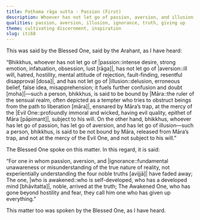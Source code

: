 ```yaml
---
title: Paṭhama rāga sutta - Passion (First)
description: Whoever has not let go of passion, aversion, and illusion is said to be bound by Māra, ensnared by Māra’s trap, at the mercy of the Evil One, and subject to his will.
qualities: passion, aversion, illusion, ignorance, truth, giving up
theme: cultivating discernment, inspiration
slug: iti68
---
```


This was said by the Blessed One, said by the Arahant, as I have heard:

“Bhikkhus, whoever has not let go of |passion::intense desire, strong emotion, infatuation, obsession, lust [rāga]|, has not let go of |aversion::ill will, hatred, hostility, mental attitude of rejection, fault-finding, resentful disapproval [dosa]|, and has not let go of |illusion::delusion, erroneous belief, false idea, misapprehension; it fuels further confusion and doubt [moha]|—such a person, bhikkhus, is said to be bound by |Māra::the ruler of the sensual realm, often depicted as a tempter who tries to obstruct beings from the path to liberation [māra]|, ensnared by Māra’s trap, at the mercy of the |Evil One::profoundly immoral and wicked, having evil quality, epithet of Māra [pāpimant]|, subject to his will. On the other hand, bhikkhus, whoever has let go of passion, has let go of aversion, and has let go of illusion—such a person, bhikkhus, is said to be not bound by Māra, released from Māra’s trap, and not at the mercy of the Evil One, and not subject to his will.”

The Blessed One spoke on this matter. In this regard, it is said:

“For one in whom passion, aversion,
and |ignorance::fundamental unawareness or misunderstanding of the true nature of reality, not experientially understanding the four noble truths [avijjā]| have faded away;
The one, |who is awakened::who is self-developed, who has a developed mind [bhāvitatta]|,
noble, arrived at the truth;
The Awakened One, who has gone beyond hostility and fear,
they call him one who has given up everything.”

This matter too was spoken by the Blessed One, as I have heard.